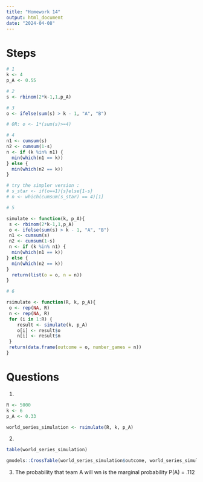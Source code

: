 ```yaml
---
title: "Homework 14"
output: html_document
date: "2024-04-08"
---
```


# Steps

```r
# 1
k <- 4
p_A <- 0.55

# 2
s <- rbinom(2*k-1,1,p_A)

# 3
o <- ifelse(sum(s) > k - 1, "A", "B")

# OR: o <- 1*(sum(s)>=4)

# 4 
n1 <- cumsum(s)
n2 <- cumsum(1-s) 
n <- if (k %in% n1) {
  min(which(n1 == k))
} else {
  min(which(n2 == k))
}

# try the simpler version :
# s_star <- if(o==1){s}else{1-s}
# n <- which(cumsum(s_star) == 4)[1]

# 5 

simulate <- function(k, p_A){
 s <- rbinom(2*k-1,1,p_A)
 o <- ifelse(sum(s) > k - 1, "A", "B")
 n1 <- cumsum(s)
 n2 <- cumsum(1-s) 
 n <- if (k %in% n1) {
  min(which(n1 == k))
} else {
  min(which(n2 == k))
}
  return(list(o = o, n = n))
}

# 6 

rsimulate <- function(R, k, p_A){
 o <- rep(NA, R) 
 n <- rep(NA, R) 
 for (i in 1:R) {
    result <- simulate(k, p_A)
    o[i] <- result$o
    n[i] <- result$n
 }
 return(data.frame(outcome = o, number_games = n))
}

```

# Questions

1.  

```r
R <- 5000
k <- 6
p_A <- 0.33

world_series_simulation <- rsimulate(R, k, p_A)
```

2.  

```r
table(world_series_simulation)

gmodels::CrossTable(world_series_simulation$outcome, world_series_simulation$number_games )
```
3. The probability that team A will wn is the marginal probability P(A) = .112
